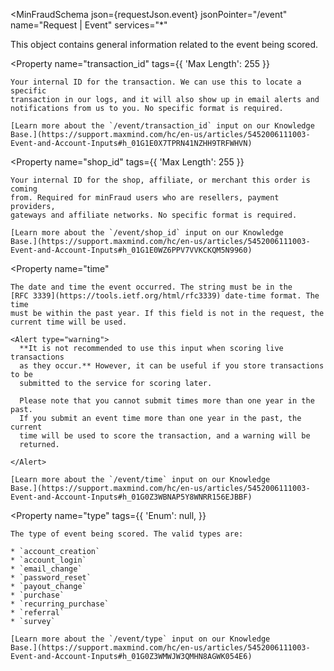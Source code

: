 
<MinFraudSchema
  json={requestJson.event}
  jsonPointer="/event"
  name="Request | Event"
  services="*"
>
  This object contains general information related to the event being scored.

  <Property
    name="transaction_id"
    tags={{
      'Max Length': 255
    }}
  >
    Your internal ID for the transaction. We can use this to locate a specific
    transaction in our logs, and it will also show up in email alerts and
    notifications from us to you. No specific format is required.

    [Learn more about the `/event/transaction_id` input on our Knowledge
    Base.](https://support.maxmind.com/hc/en-us/articles/5452006111003-Event-and-Account-Inputs#h_01G1E0X7TPRN41NZHH9TRFWHVN)

  </Property>

  <Property
    name="shop_id"
    tags={{
      'Max Length': 255
    }}
  >
    Your internal ID for the shop, affiliate, or merchant this order is coming
    from. Required for minFraud users who are resellers, payment providers,
    gateways and affiliate networks. No specific format is required.

    [Learn more about the `/event/shop_id` input on our Knowledge
    Base.](https://support.maxmind.com/hc/en-us/articles/5452006111003-Event-and-Account-Inputs#h_01G1E0WZ6PPV7VVKCKQM5N9960)

  </Property>

  <Property
    name="time"
  >
    The date and time the event occurred. The string must be in the
    [RFC 3339](https://tools.ietf.org/html/rfc3339) date-time format. The time
    must be within the past year. If this field is not in the request, the
    current time will be used.

    <Alert type="warning">
      **It is not recommended to use this input when scoring live transactions
      as they occur.** However, it can be useful if you store transactions to be
      submitted to the service for scoring later.

      Please note that you cannot submit times more than one year in the past.
      If you submit an event time more than one year in the past, the current
      time will be used to score the transaction, and a warning will be
      returned.

    </Alert>

    [Learn more about the `/event/time` input on our Knowledge
    Base.](https://support.maxmind.com/hc/en-us/articles/5452006111003-Event-and-Account-Inputs#h_01G0Z3WBNAP5Y8WNRR156EJBBF)

  </Property>

  <Property
    name="type"
    tags={{
      'Enum': null,
    }}
  >
    The type of event being scored. The valid types are:

    * `account_creation`
    * `account_login`
    * `email_change`
    * `password_reset`
    * `payout_change`
    * `purchase`
    * `recurring_purchase`
    * `referral`
    * `survey`

    [Learn more about the `/event/type` input on our Knowledge
    Base.](https://support.maxmind.com/hc/en-us/articles/5452006111003-Event-and-Account-Inputs#h_01G0Z3WMWJW3QMHN8AGWK054E6)

  </Property>
</MinFraudSchema>
